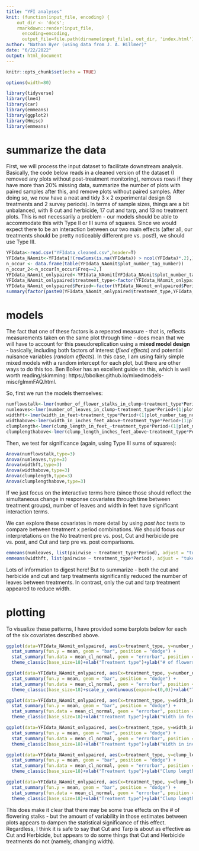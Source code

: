 ```yaml
---
title: "YFI analyses"
knit: (function(input_file, encoding) {
    out_dir <- 'docs';
    rmarkdown::render(input_file,
      encoding=encoding,
      output_file=file.path(dirname(input_file), out_dir, 'index.html'))})
author: "Nathan Byer (using data from J. A. Hillmer)"
date: "6/22/2022"
output: html_document
---
```



```r
knitr::opts_chunk$set(echo = TRUE)

options(width=80)
```

```r
library(tidyverse)
library(lme4)
library(car)
library(emmeans)
library(ggplot2)
library(Hmisc)
library(emmeans)

```

# summarize the data

First, we will process the input dataset to facilitate downstream analysis. Basically, the code below reads in a cleaned version of the dataset (I removed any plots without post-treatment monitoring), removes rows if they have more than 20% missing data, summarize the number of plots with paired samples after this, and remove plots without paired samples. After doing so, we now have a neat and tidy 3 x 2 experimental design (3 treatments and 2 survey periods). In terms of sample sizes, things are a bit unbalanced, with 8 cut and herbicide, 17 cut and tarp, and 13 no treatment plots. This is not necessarily a problem - our models should be able to accommodate this with Type II or III sums of squares. Since we would expect there to be an interaction between our two main effects (after all, our treatments should be pretty noticeably different pre vs. post!), we should use Type III. 

```r
YFIdata<-read.csv("YFIdata_cleaned.csv",header=T)
YFIdata_NAomit<-YFIdata[!(rowSums(is.na(YFIdata)) > ncol(YFIdata)*.2),]
n_occur <- data.frame(table(YFIdata_NAomit$plot_number_tag_number))
n_occur_2<-n_occur[n_occur$Freq==2,]
YFIdata_NAomit_onlypaired<-YFIdata_NAomit[YFIdata_NAomit$plot_number_tag_number %in% n_occur_2$Var1,]
YFIdata_NAomit_onlypaired$treatment_type<-factor(YFIdata_NAomit_onlypaired$treatment_type,levels = c("No treatment","Cut and herbicide","Cut and tarp"))
YFIdata_NAomit_onlypaired$Period<-factor(YFIdata_NAomit_onlypaired$Period,levels = c("Pre","Post"))
summary(factor(paste0(YFIdata_NAomit_onlypaired$treatment_type,YFIdata_NAomit_onlypaired$Period)))
```

# models

The fact that one of these factors is a repeated measure - that is, reflects measurements taken on the same plot through time - does mean that we will have to account for this pseudoreplication using a **mixed model design** - basically, including both factors of interest (*fixed effects*) and potential nuisance variables (*random effects*). In this case, I am using fairly simple mixed models with a random intercept for each plot, but there are other ways to do this too. Ben Bolker has an excellent guide on this, which is well worth reading/skimming: https://bbolker.github.io/mixedmodels-misc/glmmFAQ.html.

So, first we run the models themselves:

```r
numflowstalk<-lmer(number_of_flower_stalks_in_clump~treatment_type*Period+(1|plot_number_tag_number),YFIdata_NAomit_onlypaired)
numleaves<-lmer(number_of_leaves_in_clump~treatment_type*Period+(1|plot_number_tag_number),YFIdata_NAomit_onlypaired)
widthft<-lmer(width_in_feet~treatment_type*Period+(1|plot_number_tag_number),YFIdata_NAomit_onlypaired)
widthabove<-lmer(width_in_inches_feet_above~treatment_type*Period+(1|plot_number_tag_number),YFIdata_NAomit_onlypaired)
clumplength<-lmer(clump_length_in_feet_~treatment_type*Period+(1|plot_number_tag_number),YFIdata_NAomit_onlypaired)
clumplengthabove<-lmer(clump_length_inches_feet_above~treatment_type*Period+(1|plot_number_tag_number),YFIdata_NAomit_onlypaired)
```

Then, we test for significance (again, using Type III sums of squares):
```r
Anova(numflowstalk,type=3)
Anova(numleaves,type=3)
Anova(widthft,type=3)
Anova(widthabove,type=3)
Anova(clumplength,type=3)
Anova(clumplengthabove,type=3)
```
If we just focus on the interactive terms here (since those should reflect the simultaneous change in response covariates through time between treatment groups), number of leaves and width in feet have significant interaction terms. 


We can explore these covariates in more detail by using *post hoc* tests to compare between treatment x period combinations. We should focus our interpretations on the No treatment pre vs. post, Cut and herbicide pre vs. post, and Cut and tarp pre vs. post comparisons. 

```r
emmeans(numleaves, list(pairwise ~ treatment_type*Period), adjust = "tukey")
emmeans(widthft, list(pairwise ~ treatment_type*Period), adjust = "tukey")

```

Lots of information to digest here! But to summarize -  both the cut and herbicide and cut and tarp treatments significantly reduced the number of leaves between treatments. In contrast, only the cut and tarp treatment appeared to reduce width. 

# plotting

To visualize these patterns, I have provided some barplots below for each of the six covariates described above. 

```r

ggplot(data=YFIdata_NAomit_onlypaired, aes(x=treatment_type, y=number_of_flower_stalks_in_clump, fill=Period)) + 
  stat_summary(fun.y = mean, geom = "bar", position = "dodge") + 
  stat_summary(fun.data = mean_cl_normal, geom = "errorbar", position = position_dodge(width = 0.90), width = 0.2)+
  theme_classic(base_size=18)+xlab("Treatment type")+ylab("# of flowers")

ggplot(data=YFIdata_NAomit_onlypaired, aes(x=treatment_type, y=number_of_leaves_in_clump, fill=Period)) + 
  stat_summary(fun.y = mean, geom = "bar", position = "dodge") + 
  stat_summary(fun.data = mean_cl_normal, geom = "errorbar", position = position_dodge(width = 0.90), width = 0.2)+
  theme_classic(base_size=18)+scale_y_continuous(expand=c(0,0))+xlab("Treatment type")+ylab("# of leaves")

ggplot(data=YFIdata_NAomit_onlypaired, aes(x=treatment_type, y=width_in_feet, fill=Period)) + 
  stat_summary(fun.y = mean, geom = "bar", position = "dodge") + 
  stat_summary(fun.data = mean_cl_normal, geom = "errorbar", position = position_dodge(width = 0.90), width = 0.2)+
  theme_classic(base_size=18)+xlab("Treatment type")+ylab("Width in feet")

ggplot(data=YFIdata_NAomit_onlypaired, aes(x=treatment_type, y=width_in_inches_feet_above, fill=Period)) + 
  stat_summary(fun.y = mean, geom = "bar", position = "dodge") + 
  stat_summary(fun.data = mean_cl_normal, geom = "errorbar", position = position_dodge(width = 0.90), width = 0.2)+
  theme_classic(base_size=18)+xlab("Treatment type")+ylab("Width in inches feet above")

ggplot(data=YFIdata_NAomit_onlypaired, aes(x=treatment_type, y=clump_length_in_feet_, fill=Period)) + 
  stat_summary(fun.y = mean, geom = "bar", position = "dodge") + 
  stat_summary(fun.data = mean_cl_normal, geom = "errorbar", position = position_dodge(width = 0.90), width = 0.2)+
  theme_classic(base_size=18)+xlab("Treatment type")+ylab("Clump length in feet")

ggplot(data=YFIdata_NAomit_onlypaired, aes(x=treatment_type, y=clump_length_inches_feet_above, fill=Period)) + 
  stat_summary(fun.y = mean, geom = "bar", position = "dodge") + 
  stat_summary(fun.data = mean_cl_normal, geom = "errorbar", position = position_dodge(width = 0.90), width = 0.2)+
  theme_classic(base_size=18)+xlab("Treatment type")+ylab("Clump length in inches feet above")
```

This does make it clear that there may be some true effects on the # of flowering stalks - but the amount of variability in those estimates between plots appears to dampen the statistical significance of this effect. Regardless, I think it is safe to say that Cut and Tarp is about as effective as Cut and Herbicide, but appears to do some things that Cut and Herbicide treatments do not (namely, changing width).
